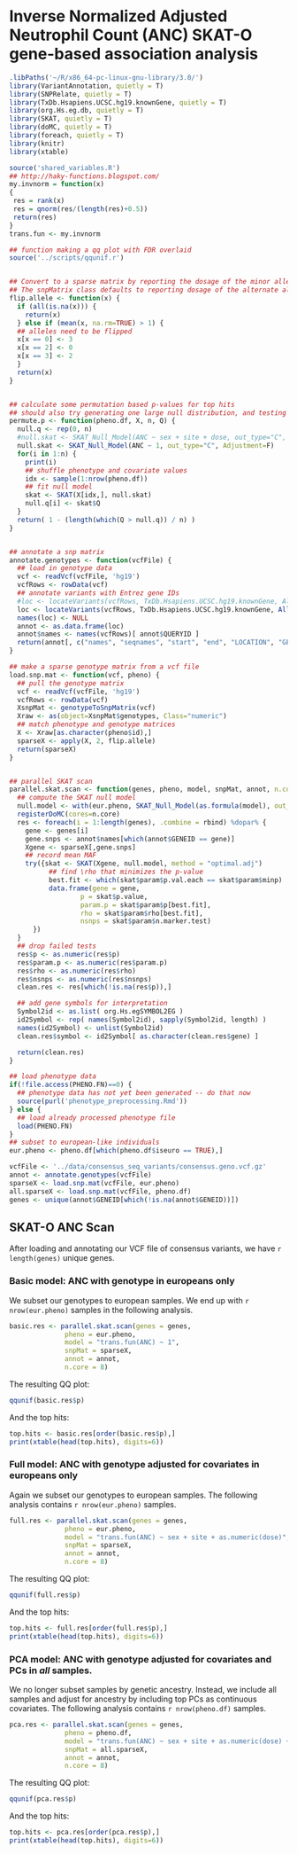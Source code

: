 # Inverse Normalized Adjusted Neutrophil Count (ANC) SKAT-O gene-based association analysis
```r
.libPaths('~/R/x86_64-pc-linux-gnu-library/3.0/')
library(VariantAnnotation, quietly = T)
library(SNPRelate, quietly = T)
library(TxDb.Hsapiens.UCSC.hg19.knownGene, quietly = T)
library(org.Hs.eg.db, quietly = T)
library(SKAT, quietly = T)
library(doMC, quietly = T)
library(foreach, quietly = T)
library(knitr)
library(xtable)
```

```r
source('shared_variables.R')
## http://haky-functions.blogspot.com/
my.invnorm = function(x)
{
 res = rank(x)
 res = qnorm(res/(length(res)+0.5))
 return(res)
}
trans.fun <- my.invnorm
```

```r
## function making a qq plot with FDR overlaid
source('../scripts/qqunif.r')


## Convert to a sparse matrix by reporting the dosage of the minor allele.
## The snpMatrix class defaults to reporting dosage of the alternate allele.
flip.allele <- function(x) {
  if (all(is.na(x))) {
    return(x)
  } else if (mean(x, na.rm=TRUE) > 1) {
  ## alleles need to be flipped
  x[x == 0] <- 3
  x[x == 2] <- 0
  x[x == 3] <- 2
  }
  return(x)
}


## calculate some permutation based p-values for top hits
## should also try generating one large null distribution, and testing genes against that
permute.p <- function(pheno.df, X, n, Q) {
  null.q <- rep(0, n)
  #null.skat <- SKAT_Null_Model(ANC ~ sex + site + dose, out_type="C", Adjustment=F)
  null.skat <- SKAT_Null_Model(ANC ~ 1, out_type="C", Adjustment=F)
  for(i in 1:n) {
    print(i)
    ## shuffle phenotype and covariate values
    idx <- sample(1:nrow(pheno.df))
    ## fit null model
    skat <- SKAT(X[idx,], null.skat)
    null.q[i] <- skat$Q
  }
  return( 1 - (length(which(Q > null.q)) / n) )
}


## annotate a snp matrix
annotate.genotypes <- function(vcfFile) {
  ## load in genotype data
  vcf <- readVcf(vcfFile, 'hg19')
  vcfRows <- rowData(vcf)
  ## annotate variants with Entrez gene IDs
  #loc <- locateVariants(vcfRows, TxDb.Hsapiens.UCSC.hg19.knownGene, AllVariants())
  loc <- locateVariants(vcfRows, TxDb.Hsapiens.UCSC.hg19.knownGene, AllVariants())
  names(loc) <- NULL
  annot <- as.data.frame(loc)
  annot$names <- names(vcfRows)[ annot$QUERYID ]
  return(annot[, c("names", "seqnames", "start", "end", "LOCATION", "GENEID")])
}

## make a sparse genotype matrix from a vcf file
load.snp.mat <- function(vcf, pheno) {
  ## pull the genotype matrix
  vcf <- readVcf(vcfFile, 'hg19')
  vcfRows <- rowData(vcf)
  XsnpMat <- genotypeToSnpMatrix(vcf)
  Xraw <- as(object=XsnpMat$genotypes, Class="numeric")
  ## match phenotype and genotype matrices
  X <- Xraw[as.character(pheno$id),]
  sparseX <- apply(X, 2, flip.allele)
  return(sparseX)
}


## parallel SKAT scan
parallel.skat.scan <- function(genes, pheno, model, snpMat, annot, n.core = 1) {
  ## compute the SKAT null model
  null.model <- with(eur.pheno, SKAT_Null_Model(as.formula(model), out_type="C", Adjustment=TRUE))
  registerDoMC(cores=n.core)
  res <- foreach(i = 1:length(genes), .combine = rbind) %dopar% {
    gene <- genes[i]
    gene.snps <- annot$names[which(annot$GENEID == gene)]
    Xgene <- sparseX[,gene.snps]
    ## record mean MAF
    try({skat <- SKAT(Xgene, null.model, method = "optimal.adj")
          ## find \rho that minimizes the p-value
          best.fit <- which(skat$param$p.val.each == skat$param$minp)
          data.frame(gene = gene,
                  p = skat$p.value,
                  param.p = skat$param$p[best.fit],
                  rho = skat$param$rho[best.fit],
                  nsnps = skat$param$n.marker.test)
      })
  }
  ## drop failed tests 
  res$p <- as.numeric(res$p)
  res$param.p <- as.numeric(res$param.p)
  res$rho <- as.numeric(res$rho)
  res$nsnps <- as.numeric(res$nsnps)
  clean.res <- res[which(!is.na(res$p)),]

  ## add gene symbols for interpretation
  Symbol2id <- as.list( org.Hs.egSYMBOL2EG )
  id2Symbol <- rep( names(Symbol2id), sapply(Symbol2id, length) )
  names(id2Symbol) <- unlist(Symbol2id)
  clean.res$symbol <- id2Symbol[ as.character(clean.res$gene) ]

  return(clean.res)
}
```

```r
## load phenotype data
if(!file.access(PHENO.FN)==0) {
  ## phenotype data has not yet been generated -- do that now
  source(purl('phenotype_preprocessing.Rmd'))
} else {
  ## load already processed phenotype file
  load(PHENO.FN)
}
## subset to european-like individuals
eur.pheno <- pheno.df[which(pheno.df$iseuro == TRUE),]
```

```r
vcfFile <- '../data/consensus_seq_variants/consensus.geno.vcf.gz'
annot <- annotate.genotypes(vcfFile)
sparseX <- load.snp.mat(vcfFile, eur.pheno)
all.sparseX <- load.snp.mat(vcfFile, pheno.df)
genes <- unique(annot$GENEID[which(!is.na(annot$GENEID))])
```

## SKAT-O ANC Scan
After loading and annotating our VCF file of consensus variants, we have `r length(genes)` unique genes.

### Basic model: ANC with genotype in europeans only
We subset our genotypes to european samples. We end up with `r nrow(eur.pheno)` samples in the following analysis.
```r
basic.res <- parallel.skat.scan(genes = genes,
              pheno = eur.pheno,
              model = "trans.fun(ANC) ~ 1",
              snpMat = sparseX,
              annot = annot,
              n.core = 8)
```

The resulting QQ plot:
```r
qqunif(basic.res$p)
```

And the top hits:
```r
top.hits <- basic.res[order(basic.res$p),]
print(xtable(head(top.hits), digits=6))
```

\pagebreak

### Full model: ANC with genotype adjusted for covariates in europeans only
Again we subset our genotypes to european samples. The following analysis contains `r nrow(eur.pheno)` samples.
```r
full.res <- parallel.skat.scan(genes = genes,
              pheno = eur.pheno,
              model = "trans.fun(ANC) ~ sex + site + as.numeric(dose)",
              snpMat = sparseX,
              annot = annot,
              n.core = 8)
```

The resulting QQ plot:
```r
qqunif(full.res$p)
```

And the top hits:
```r
top.hits <- full.res[order(full.res$p),]
print(xtable(head(top.hits), digits=6))
```

\pagebreak

### PCA model: ANC with genotype adjusted for covariates and PCs in _all_ samples.
We no longer subset samples by genetic ancestry. Instead, we include all samples and adjust for ancestry by including top PCs as continuous covariates. The following analysis contains `r nrow(pheno.df)` samples.
```r
pca.res <- parallel.skat.scan(genes = genes,
              pheno = pheno.df,
              model = "trans.fun(ANC) ~ sex + site + as.numeric(dose) + eigenvect.1 + eigenvect.2 + eigenvect.3 + eigenvect.4 + eigenvect.5",
              snpMat = all.sparseX,
              annot = annot,
              n.core = 8)
```

The resulting QQ plot:
```r
qqunif(pca.res$p)
```

And the top hits:
```r
top.hits <- pca.res[order(pca.res$p),]
print(xtable(head(top.hits), digits=6))
```
